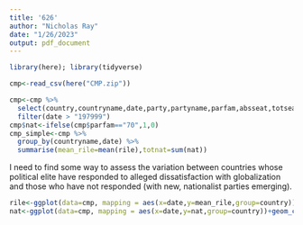 ```yaml
---
title: '626'
author: "Nicholas Ray"
date: "1/26/2023"
output: pdf_document
---
```

```r
library(here); library(tidyverse)
```
```r
cmp<-read_csv(here("CMP.zip"))
```
```r
cmp<-cmp %>%
  select(country,countryname,date,party,partyname,parfam,absseat,totseats,per109,per406,per608,per601,rile) %>% #109:internationalism_negative, 406:protectionism_positive,608:multiculturalism_negative,601:national_...
  filter(date > "197999")
cmp$nat<-ifelse(cmp$parfam=="70",1,0)
cmp_simple<-cmp %>%
  group_by(countryname,date) %>%
  summarise(mean_rile=mean(rile),totnat=sum(nat))
```
I need to find some way to assess the variation between countries whose political elite have responded to alleged dissatisfaction with globalization and those who have not responded (with new, nationalist parties emerging).
```r
rile<-ggplot(data=cmp, mapping = aes(x=date,y=mean_rile,group=country))+geom_line(aes(group = country))
nat<-ggplot(data=cmp, mapping = aes(x=date,y=nat,group=country))+geom_col(aes(group=country))
```